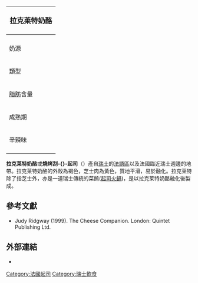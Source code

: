 {{No footnotes|time=2021-07-10T11:15:38+00:00}}
{{noteTA
|G1=Food
}}
{| class="infobox bordered" style="align: right; width: 20em; font-size: 90%; text-align: left; float: right;" cellpadding="3"
|-
! colspan=2 bgcolor="#FFCCAA" style="font-size: 120%; text-align: center;" |'''拉克莱特奶酪'''
|-----
|colspan=2|
|-----
| 奶源|| 未經[[巴氏殺菌|巴氏殺菌]]的[[牛奶|牛奶]]
|-----
| 類型 ||半硬質
|-----
| [[脂肪|脂肪]]含量 || 45%
|-----
| 成熟期 || 2-3個月
|-----
| 辛辣味 ||強烈
|-
|}

'''拉克莱特奶酪'''或'''燒烤刮-{}-起司'''（{{lang-fr|raclette}}）產自[[瑞士|瑞士]]的[[法語區|法語區]]以及法國臨近瑞士週邊的地帶。拉克莱特奶酪的外殼為褐色，芝士肉為黃色，質地平滑，易於融化。拉克莱特除了指芝士外，亦是一道瑞士傳統的菜餚([[起司火鍋|起司火鍋]])，是以拉克莱特奶酪融化後製成。

==參考文獻==
*Judy Ridgway (1999). The Cheese Companion. London: Quintet Publishing Ltd.

==外部連結==
*{{commonscat inline|Raclette (cheese)}}

[[Category:法國起司|Category:法國起司]]
[[Category:瑞士飲食|Category:瑞士飲食]]